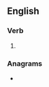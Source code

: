 ==English==

===Verb===
{{head|en|present participle}}

# {{present participle of|averse|lang=en|nocat=1}}

===Anagrams===
* {{anagrams|en|resaving|vaginers|vinegars}}